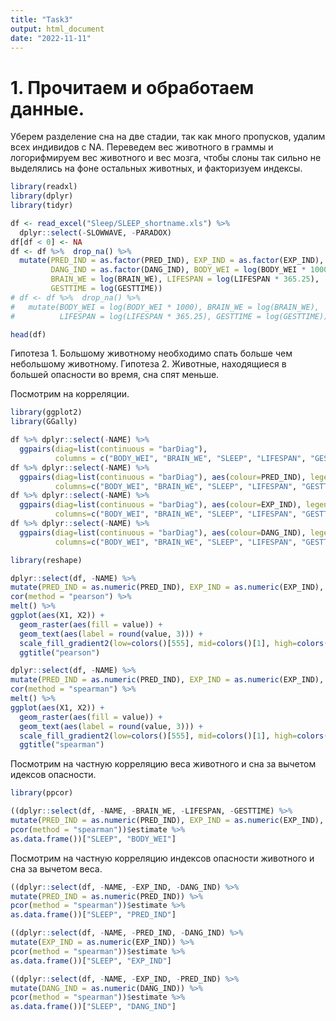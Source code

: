 ```yaml
---
title: "Task3"
output: html_document
date: "2022-11-11"
---
```


# 1. Прочитаем и обработаем данные.
Уберем разделение сна на две стадии, так как много пропусков, удалим всех индивидов 
с NA. Переведем вес животного в граммы и логорифмируем вес животного и вес мозга, чтобы 
слоны так сильно не выделялись на фоне остальных животных, и факторизуем индексы.
```r
library(readxl)
library(dplyr)
library(tidyr)
```

```r
df <- read_excel("Sleep/SLEEP_shortname.xls") %>% 
  dplyr::select(-SLOWWAVE, -PARADOX)
df[df < 0] <- NA
df <- df %>%  drop_na() %>%
  mutate(PRED_IND = as.factor(PRED_IND), EXP_IND = as.factor(EXP_IND),
         DANG_IND = as.factor(DANG_IND), BODY_WEI = log(BODY_WEI * 1000),
         BRAIN_WE = log(BRAIN_WE), LIFESPAN = log(LIFESPAN * 365.25),
         GESTTIME = log(GESTTIME))
# df <- df %>%  drop_na() %>%
#   mutate(BODY_WEI = log(BODY_WEI * 1000), BRAIN_WE = log(BRAIN_WE), 
#          LIFESPAN = log(LIFESPAN * 365.25), GESTTIME = log(GESTTIME))

head(df)
```
Гипотеза 1. Большому животному необходимо спать больше чем небольшому животному.
Гипотеза 2. Животные, находящиеся в большей опасности во время, сна спят меньше.

Посмотрим на корреляции.
```r
library(ggplot2)
library(GGally)

```

```r
df %>% dplyr::select(-NAME) %>%
  ggpairs(diag=list(continuous = "barDiag"), 
          columns = c("BODY_WEI", "BRAIN_WE", "SLEEP", "LIFESPAN", "GESTTIME"))
df %>% dplyr::select(-NAME) %>%
  ggpairs(diag=list(continuous = "barDiag"), aes(colour=PRED_IND), legend=1,
          columns=c("BODY_WEI", "BRAIN_WE", "SLEEP", "LIFESPAN", "GESTTIME"))
df %>% dplyr::select(-NAME) %>%
  ggpairs(diag=list(continuous = "barDiag"), aes(colour=EXP_IND), legend=1,
          columns=c("BODY_WEI", "BRAIN_WE", "SLEEP", "LIFESPAN", "GESTTIME"))
df %>% dplyr::select(-NAME) %>%
  ggpairs(diag=list(continuous = "barDiag"), aes(colour=DANG_IND), legend=1,
          columns=c("BODY_WEI", "BRAIN_WE", "SLEEP", "LIFESPAN", "GESTTIME"))
```

```r
library(reshape)
```

```r
dplyr::select(df, -NAME) %>%
mutate(PRED_IND = as.numeric(PRED_IND), EXP_IND = as.numeric(EXP_IND), DANG_IND = as.numeric(DANG_IND)) %>%
cor(method = "pearson") %>%
melt() %>%
ggplot(aes(X1, X2)) +
  geom_raster(aes(fill = value)) +
  geom_text(aes(label = round(value, 3))) +
  scale_fill_gradient2(low=colors()[555], mid=colors()[1], high=colors()[26]) + 
  ggtitle("pearson")

dplyr::select(df, -NAME) %>%
mutate(PRED_IND = as.numeric(PRED_IND), EXP_IND = as.numeric(EXP_IND), DANG_IND = as.numeric(DANG_IND)) %>%
cor(method = "spearman") %>%
melt() %>%
ggplot(aes(X1, X2)) +
  geom_raster(aes(fill = value)) +
  geom_text(aes(label = round(value, 3))) +
  scale_fill_gradient2(low=colors()[555], mid=colors()[1], high=colors()[26]) + 
  ggtitle("spearman")
```
Посмотрим на частную корреляцию веса животного и сна за вычетом идексов опасности.
```r
library(ppcor)
```

```r
((dplyr::select(df, -NAME, -BRAIN_WE, -LIFESPAN, -GESTTIME) %>%
mutate(PRED_IND = as.numeric(PRED_IND), EXP_IND = as.numeric(EXP_IND), DANG_IND = as.numeric(DANG_IND)) %>%
pcor(method = "spearman"))$estimate %>%
as.data.frame())["SLEEP", "BODY_WEI"]
```
Посмотрим на частную корреляцию индексов опасности животного и сна за вычетом веса.
```r
((dplyr::select(df, -NAME, -EXP_IND, -DANG_IND) %>%
mutate(PRED_IND = as.numeric(PRED_IND)) %>%
pcor(method = "spearman"))$estimate %>% 
as.data.frame())["SLEEP", "PRED_IND"]

((dplyr::select(df, -NAME, -PRED_IND, -DANG_IND) %>%
mutate(EXP_IND = as.numeric(EXP_IND)) %>%
pcor(method = "spearman"))$estimate %>% 
as.data.frame())["SLEEP", "EXP_IND"]

((dplyr::select(df, -NAME, -EXP_IND, -PRED_IND) %>%
mutate(DANG_IND = as.numeric(DANG_IND)) %>%
pcor(method = "spearman"))$estimate %>% 
as.data.frame())["SLEEP", "DANG_IND"]
```




